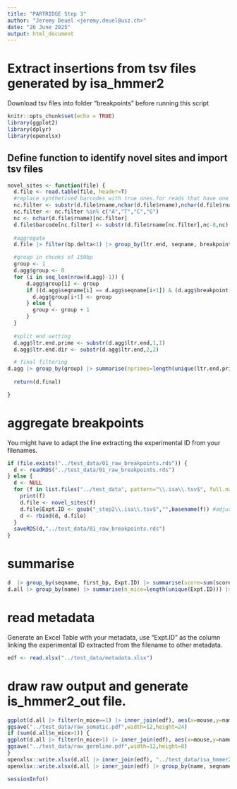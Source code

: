 ```yaml
---
title: "PARTRIDGE Step 3"
author: "Jeremy Deuel <jeremy.deuel@usz.ch>"
date: "26 June 2025"
output: html_document
---
```


# Extract insertions from tsv files generated by isa_hmmer2

Download tsv files into folder "breakpoints" before running this script

```r
knitr::opts_chunk$set(echo = TRUE)
library(ggplot2)
library(dplyr)
library(openxlsx)
```

## Define function to identify novel sites and import tsv files

```r

novel_sites <- function(file) {
  d.file <- read.table(file, header=T)
  #replace synthetised barcodes with true ones.for reads that have one
  nc.filter <- substr(d.file$rname,nchar(d.file$rname),nchar(d.file$rname))
  nc.filter <- nc.filter %in% c("A","T","C","G")
  nc <- nchar(d.file$rname)[nc.filter]
  d.file$barcode[nc.filter] <- substr(d.file$rname[nc.filter],nc-8,nc)
  
  #aggregate
  d.file |> filter(bp.delta<1) |> group_by(ltr.end, seqname, breakpoint, barcode) |> summarise(score=max(ltr.score),mapq=max(mapq)) |> group_by(ltr.end, seqname, breakpoint) |> summarise(score=sum(score),n=n(),mapq=max(mapq)) |> arrange(seqname, breakpoint) -> d.agg

  #group in chunks of 150bp
  group <- 1
  d.agg$group <- 0
  for (i in seq_len(nrow(d.agg)-1)) {
      d.agg$group[i] <- group
      if ((d.agg$seqname[i] == d.agg$seqname[i+1]) & (d.agg$breakpoint[i]+150>d.agg$breakpoint[i+1])) {
        d.agg$group[i+1] <- group
      } else {
        group <- group + 1
      }
  }
  
  #split end setting
  d.agg$ltr.end.prime <- substr(d.agg$ltr.end,1,1)
  d.agg$ltr.end.dir <- substr(d.agg$ltr.end,2,2)

  # final filtering
d.agg |> group_by(group) |> summarise(nprimes=length(unique(ltr.end.prime)), ndir=length(unique(ltr.end.dir)), dir=dplyr::first(ltr.end.dir), tsd=max(breakpoint)-min(breakpoint), max_mapq=max(mapq), first_bp=min(breakpoint)) |> filter(nprimes==2 & ndir==1) |> filter(max_mapq>39) |> left_join(d.agg) -> d.final
  
  return(d.final)

}

```

# aggregate breakpoints

You might have to adapt the line extracting the experimental ID from your filenames.

```r
if (file.exists("../test_data/01_raw_breakpoints.rds")) {
  d <- readRDS("../test_data/01_raw_breakpoints.rds")
} else {
  d <- NULL
  for (f in list.files("../test_data", pattern="\\.isa\\.tsv$", full.names=T)) {
    print(f)
    d.file <- novel_sites(f)
    d.file$Expt.ID <- gsub("_step2\\.isa\\.tsv$","",basename(f)) #adjust this to your naming convention
    d <- rbind(d, d.file)
  }
  saveRDS(d,"../test_data/01_raw_breakpoints.rds")
}
```

# summarise

```r
d  |> group_by(seqname, first_bp, Expt.ID) |> summarise(score=sum(score), n=sum(n), strand=ifelse(dplyr::first(dir)=="F","+","-")) |> mutate(name=paste0(seqname,":",first_bp)) -> d.all
d.all |> group_by(name) |> summarise(n_mice=length(unique(Expt.ID))) |> full_join(d.all) -> d.all
```

# read metadata

Generate an Excel Table with your metadata, use "Expt.ID" as the column linking the experimental ID extracted from the filename to other metadata.

```r
edf <- read.xlsx("../test_data/metadata.xlsx")
```
# draw raw output and generate is_hmmer2_out file.

```r
ggplot(d.all |> filter(n_mice==1) |> inner_join(edf), aes(x=mouse,y=name,color=log10(n))) + geom_point() + facet_grid(~HNRNPA1, scales="free_x", space="free_x") + theme(axis.text.x = element_text(angle=90, hjust=1, vjust=0.5))
ggsave("../test_data/raw_somatic.pdf",width=12,height=24)
if (sum(d.all$n_mice>1)) {
ggplot(d.all |> filter(n_mice>1) |> inner_join(edf), aes(x=mouse,y=name,color=log10(n))) + geom_point() + facet_grid(~HNRNPA1, scales="free_x", space="free_x") + theme(axis.text.x = element_text(angle=90, hjust=1, vjust=0.5))
ggsave("../test_data/raw_germline.pdf",width=12,height=8)
}
openxlsx::write.xlsx(d.all |> inner_join(edf), "../test_data/isa_hmmer2_out.xlsx")
openxlsx::write.xlsx(d.all |> inner_join(edf) |> group_by(name, seqname, first_bp, strand) |> summarise(nmice=length(unique(Expt.ID)),firstmouse=dplyr::first(Expt.ID)) |> mutate(mouse=ifelse(nmice>1,"multi",as.character(firstmouse))) |> select(name, seqname,strand, first_bp, mouse), "../test_data/isa.audit.xlsx")

```

```r
sessionInfo()
```
